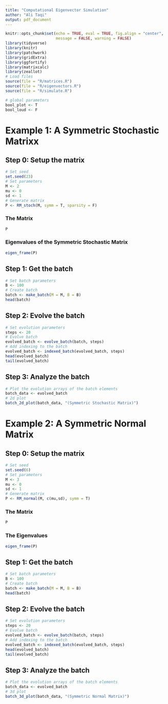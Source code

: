 ```yaml
---
title: "Computational Eigenvector Simulation"
author: "Ali Taqi"
output: pdf_document
---
```


```r
knitr::opts_chunk$set(echo = TRUE, eval = TRUE, fig.align = "center", 
                      message = FALSE, warning = FALSE)
library(tidyverse)
library(knitr)
library(patchwork)
library(gridExtra)
library(ggfortify)
library(matrixcalc)
library(zeallot)
# Load files
source(file = "R/matrices.R")
source(file = "R/eigenvectors.R")
source(file = "R/simulate.R")
```

```r
# global parameters
bool_plot <- T
bool_loud <- F
```

# Example 1: A Symmetric Stochastic Matrixx

## Step 0: Setup the matrix

```r
# Set seed
set.seed(23)
# Set parameters
M <- 2
mu <- 0
sd <- 1
# Generate matrix
P <- RM_stoch(M, symm = T, sparsity = F)
```

### The Matrix

```r
P
```

### Eigenvalues of the Symmetric Stochastic Matrix

```r
eigen_frame(P)
```


## Step 1: Get the batch 

```r
# Set batch parameters
B <- 100
# Create batch
batch <- make_batch(M = M, B = B)
head(batch)
```


## Step 2: Evolve the batch

```r
# Set evolution parameters
steps <- 20
# Evolve batch
evolved_batch <- evolve_batch(batch, steps)
# Add indexing to the batch
evolved_batch <- indexed_batch(evolved_batch, steps)
head(evolved_batch)
tail(evolved_batch)
```

\newpage

## Step 3: Analyze the batch

```r
# Plot the evolution arrays of the batch elements
batch_data <- evolved_batch
# 2d plot
batch_2d_plot(batch_data, "(Symmetric Stochastic Matrix)")
```

\newpage

# Example 2: A Symmetric Normal Matrix

## Step 0: Setup the matrix

```r
# Set seed
set.seed(6)
# Set parameters
M <- 3
mu <- 0
sd <- 1
# Generate matrix
P <- RM_normal(M, c(mu,sd), symm = T)
```

### The Matrix

```r
P
```

### The Eigenvalues

```r
eigen_frame(P)
```


## Step 1: Get the batch 

```r
# Set batch parameters
B <- 100
# Create batch
batch <- make_batch(M = M, B = B)
head(batch)
```


## Step 2: Evolve the batch

```r
# Set evolution parameters
steps <- 20
# Evolve batch
evolved_batch <- evolve_batch(batch, steps)
# Add indexing to the batch
evolved_batch <- indexed_batch(evolved_batch, steps)
head(evolved_batch)
tail(evolved_batch)
```

\newpage

## Step 3: Analyze the batch

```r
# Plot the evolution arrays of the batch elements
batch_data <- evolved_batch
# 3d plot
batch_3d_plot(batch_data, "(Symmetric Normal Matrix)")
```





